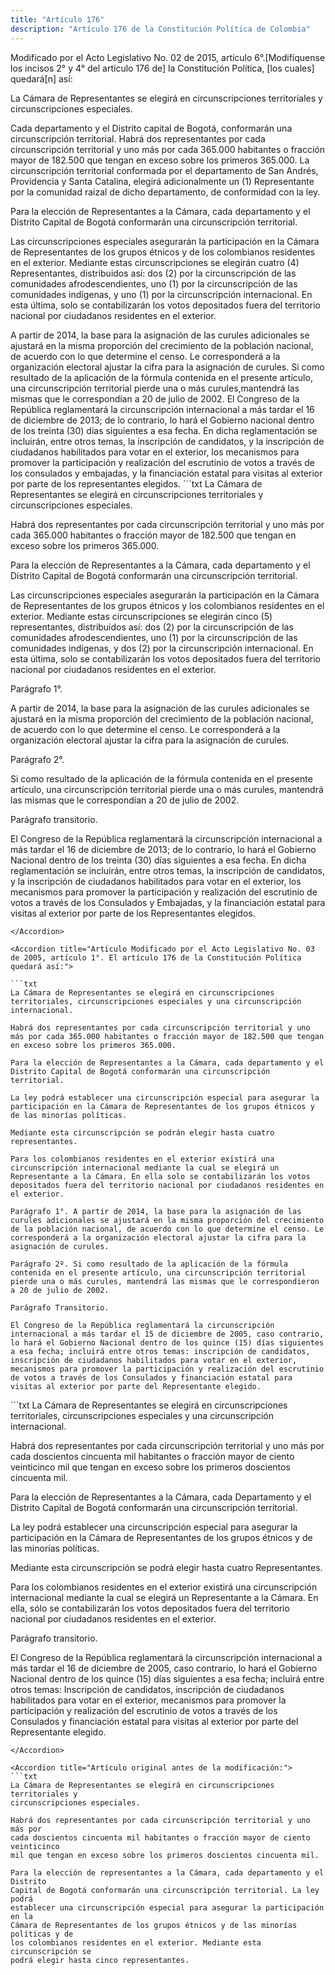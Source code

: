 ```yaml
---
title: "Artículo 176"
description: "Artículo 176 de la Constitución Política de Colombia"
---
```


<Warning>Modificado por el Acto Legislativo No. 02 de 2015, artículo 6°.[Modifíquense los incisos 2° y 4° del artículo 176 de] la Constitución Política, [los cuales] quedará[n] así: </Warning>

La Cámara de Representantes se elegirá en circunscripciones territoriales y circunscripciones especiales.

Cada departamento y el Distrito capital de Bogotá, conformarán una circunscripción territorial. Habrá dos representantes por cada circunscripción territorial y uno más por cada 365.000 habitantes o fracción mayor de 182.500 que tengan en exceso sobre los primeros 365.000. La circunscripción territorial conformada por el departamento de San Andrés, Providencia y Santa Catalina, elegirá adicionalmente un (1) Representante por la comunidad raizal de dicho departamento, de conformidad con la ley. 

Para la elección de Representantes a la Cámara, cada departamento y el Distrito Capital de Bogotá conformarán una circunscripción territorial.

Las circunscripciones especiales asegurarán la participación en la Cámara de Representantes de los grupos étnicos y de los colombianos residentes en el exterior. Mediante estas circunscripciones se elegirán cuatro (4) Representantes, distribuidos así: dos (2) por la circunscripción de las comunidades afrodescendientes, uno (1) por la circunscripción de las comunidades indígenas, y uno (1) por la circunscripción internacional. En esta última, solo se contabilizarán los votos depositados fuera del territorio nacional por ciudadanos residentes en el exterior.

<AccordionGroup>
    <Accordion
        title="Parágrafo 1°"
        defaultOpen
    >
        A partir de 2014, la base para la asignación de las curules adicionales se ajustará en la misma proporción del crecimiento de la población nacional, de acuerdo con lo que determine el censo. Le corresponderá a la organización electoral ajustar la cifra para la asignación de curules.
    </Accordion>
    <Accordion
        title="Parágrafo 2°"
        defaultOpen
    >
    Si como resultado de la aplicación de la fórmula contenida en el presente artículo, una circunscripción territorial pierde una o más curules,mantendrá las mismas que le correspondían a 20 de julio de 2002.
    </Accordion>
    <Accordion
        title="Parágrafo transitorio"
        defaultOpen
    >
     El Congreso de la República reglamentará la circunscripción internacional a más tardar el 16 de diciembre de 2013; de lo contrario, lo hará el Gobierno nacional dentro de los treinta (30) días siguientes a esa fecha. En dicha reglamentación se incluirán, entre otros temas, la inscripción de candidatos, y la inscripción de ciudadanos habilitados para votar en el exterior, los mecanismos para promover la participación y realización del escrutinio de votos a través de los consulados y embajadas, y la financiación estatal para visitas al exterior por parte de los representantes elegidos.
    </Accordion>
</AccordionGroup>


<Accordion title="Artículo Modificado por el Acto Legislativo No. 01 de 2013, artículo 1°. El artículo 176 de la Constitución Nacional, quedará así:">
```txt
La Cámara de Representantes se elegirá en circunscripciones territoriales y circunscripciones especiales.

Habrá dos representantes por cada circunscripción territorial y uno más por cada 365.000 habitantes o fracción mayor de 182.500 que tengan en exceso sobre los primeros 365.000.

Para la elección de Representantes a la Cámara, cada departamento y el Distrito Capital de Bogotá conformarán una circunscripción territorial.

Las circunscripciones especiales asegurarán la participación en la Cámara de Representantes de los grupos étnicos y los colombianos residentes en el exterior. Mediante estas circunscripciones se elegirán cinco (5) representantes, distribuidos así: dos (2) por la circunscripción de las comunidades afrodescendientes, uno (1) por la circunscripción de las comunidades indígenas, y dos (2) por la circunscripción internacional. En esta última, solo se contabilizarán los votos depositados fuera del territorio nacional por ciudadanos residentes en el exterior.

Parágrafo 1°.

A partir de 2014, la base para la asignación de las curules adicionales se ajustará en la misma proporción del crecimiento de la población nacional, de acuerdo con lo que determine el censo. Le corresponderá a la organización electoral ajustar la cifra para la asignación de curules.

Parágrafo 2°.

Si como resultado de la aplicación de la fórmula contenida en el presente artículo, una circunscripción territorial pierde una o más curules, mantendrá las mismas que le correspondían a 20 de julio de 2002.

Parágrafo transitorio.

El Congreso de la República reglamentará la circunscripción internacional a más tardar el 16 de diciembre de 2013; de lo contrario, lo hará el Gobierno Nacional dentro de los treinta (30) días siguientes a esa fecha. En dicha reglamentación se incluirán, entre otros temas, la inscripción de candidatos, y la inscripción de ciudadanos habilitados para votar en el exterior, los mecanismos para promover la participación y realización del escrutinio de votos a través de los Consulados y Embajadas, y la financiación estatal para visitas al exterior por parte de los Representantes elegidos.
```
</Accordion>

<Accordion title="Artículo Modificado por el Acto Legislativo No. 03 de 2005, artículo 1°. El artículo 176 de la Constitución Política quedará así:">

```txt
La Cámara de Representantes se elegirá en circunscripciones territoriales, circunscripciones especiales y una circunscripción internacional.

Habrá dos representantes por cada circunscripción territorial y uno más por cada 365.000 habitantes o fracción mayor de 182.500 que tengan en exceso sobre los primeros 365.000.

Para la elección de Representantes a la Cámara, cada departamento y el Distrito Capital de Bogotá conformarán una circunscripción territorial.

La ley podrá establecer una circunscripción especial para asegurar la participación en la Cámara de Representantes de los grupos étnicos y de las minorías políticas.

Mediante esta circunscripción se podrán elegir hasta cuatro representantes.

Para los colombianos residentes en el exterior existirá una circunscripción internacional mediante la cual se elegirá un Representante a la Cámara. En ella solo se contabilizarán los votos depositados fuera del territorio nacional por ciudadanos residentes en el exterior.

Parágrafo 1°. A partir de 2014, la base para la asignación de las curules adicionales se ajustará en la misma proporción del crecimiento de la población nacional, de acuerdo con lo que determine el censo. Le corresponderá a la organización electoral ajustar la cifra para la asignación de curules.

Parágrafo 2º. Si como resultado de la aplicación de la fórmula contenida en el presente artículo, una circunscripción territorial pierde una o más curules, mantendrá las mismas que le correspondieron a 20 de julio de 2002. 

Parágrafo Transitorio. 

El Congreso de la República reglamentará la circunscripción internacional a más tardar el 15 de diciembre de 2005, caso contrario, lo hará el Gobierno Nacional dentro de los quince (15) días siguientes a esa fecha; incluirá entre otros temas: inscripción de candidatos, inscripción de ciudadanos habilitados para votar en el exterior, mecanismos para promover la participación y realización del escrutinio de votos a través de los Consulados y financiación estatal para visitas al exterior por parte del Representante elegido. 
```
</Accordion>


<Accordion title="Artículo Modificado por el Acto Legislativo No. 02 de 2005, artículo 1°. El artículo 176 de la Constitución Nacional, quedará así:">
```txt
La Cámara de Representantes se elegirá en circunscripciones territoriales, circunscripciones especiales y una circunscripción internacional. 

Habrá dos representantes por cada circunscripción territorial y uno más por cada doscientos cincuenta mil habitantes o fracción mayor de ciento veinticinco mil que tengan en exceso sobre los primeros doscientos cincuenta mil. 

Para la elección de Representantes a la Cámara, cada Departamento y el Distrito Capital de Bogotá conformarán una circunscripción territorial. 

La ley podrá establecer una circunscripción especial para asegurar la participación en la Cámara de Representantes de los grupos étnicos y de las minorías políticas.

Mediante esta circunscripción se podrá elegir hasta cuatro Representantes. 

Para los colombianos residentes en el exterior existirá una circunscripción internacional mediante la cual se elegirá un Representante a la Cámara. En ella, sólo se contabilizarán los votos depositados fuera del territorio nacional por ciudadanos residentes en el exterior.

Parágrafo transitorio.

El Congreso de la República reglamentará la circunscripción internacional a más tardar el 16 de diciembre de 2005, caso contrario, lo hará el Gobierno Nacional dentro de los quince (15) días siguientes a esa fecha; incluirá entre otros temas: Inscripción de candidatos, inscripción de ciudadanos habilitados para votar en el exterior, mecanismos para promover la participación y realización del escrutinio de votos a través de los Consulados y financiación estatal para visitas al exterior por parte del Representante elegido. 
```
</Accordion>

<Accordion title="Artículo original antes de la modificación:">
```txt
La Cámara de Representantes se elegirá en circunscripciones territoriales y 
circunscripciones especiales.

Habrá dos representantes por cada circunscripción territorial y uno más por
cada doscientos cincuenta mil habitantes o fracción mayor de ciento veinticinco
mil que tengan en exceso sobre los primeros doscientos cincuenta mil.

Para la elección de representantes a la Cámara, cada departamento y el Distrito
Capital de Bogotá conformarán una circunscripción territorial. La ley podrá
establecer una circunscripción especial para asegurar la participación en la
Cámara de Representantes de los grupos étnicos y de las minorías políticas y de
los colombianos residentes en el exterior. Mediante esta circunscripción se
podrá elegir hasta cinco representantes.
```
</Accordion>
